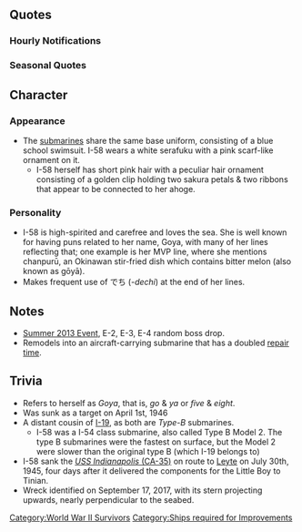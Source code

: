 {{ShipPageHeader}}

==Quotes==
{{ShipQuotes
|Introduction = こんにちは！　伊58です！　ゴーヤって呼んでもいいよ？　苦くなんかないよぉ！
|Introduction/En = Hello! I-58 here! You can call me Goya. I'm not bitter!
|Introduction/Note = ''Goya'', also known as [[wikipedia:Momordica_charantia|''bitter melon'']]

|Library = 最初からがんばって最後まで戦ったんだよ。<br>苦しくなってからだって、凄い重巡だって仕留めたし！<br>任務を全うして、全てが終わった後、無事に呉の母港に帰ったんだ。
|Library/En = I fought hard from the beginning to the end.<br>Even when the war had became harsh, I managed to take down that heavy cruiser!<br>After fulfilling my mission and everything was all over, I managed to make it back safely to Kure, my home port.
|Library/Note = [[#Trivia|I-58 sank the ''USS Indianapolis'']].

|Secretary 1 = 海の中からこんにちはー！　ゴーヤだよ！
|Secretary 1/En = Hello from beneath the sea! Goya here!

|Secretary 2 = ぷはー、海の中はいいよね～、やっぱ潜水してなんぼよね
|Secretary 2/En = Phew! It's lovely good in the sea. Nothing begins unless Goya dives!

|Secretary 3 = 装甲はもちろん、スクール水着だよ！　ほら、ツルツルして機能的なんだって！
|Secretary 3/En = When it comes to armour, it has to be a school swimsuit! Look, it's smooth　and functional!

|Idle = てーとく、ゴーヤさみしいよぉ……
|Idle/En = Aaadmiral, Goya is lonelyyy...

|Secretary Married = 艦これのお勉強頑張ってるね！
|Secretary Married/En = Do your best with your KanColle study!

|Wedding = てーとくとご一緒するのは楽しいです！南のほうでは特におさかなの種類がいっぱいで、見ごたえあるんですよ？今度ご案内しますね！
|Wedding/En = Being with the Admiral is so much fun! You know, there are lots of fish that only live in the south, they're worth seeing, yeah?  This time, Goya'll take you there!

|Looking At Scores = てーとくにごれんらく？　見せて！
|Looking At Scores/En = A message for the Admiral? Lemme see!

|Joining A Fleet = ゴーヤ、潜りまーっす！
|Joining A Fleet/En = Goya, diving!

|Equipment 1 = おっきな魚雷、大好きです！
|Equipment 1/En = Goya loves big torpedoes!

|Equipment 2 = てーとく、アレはいらないからね？
|Equipment 2/En = Admiral, Goya doesn't need those...
|Equipment 2/Note = A reference to the ''Kaiten'' kamikaze torpedoes, reminding the admiral she doesn't want to carry them.

|Equipment 3 = 海っていいよね～、海って！
|Equipment 3/En = Ah, the ocean is great~

|Supply = ごちそうさまでち！
|Supply/En = Thanks for the food!

|Docking Minor = も、もう、いっぱいでち…
|Docking Minor/En = Goya is swamped...
|Docking Minor/Note = Maybe 'いっぱい' - 'it's enough' & 'for me to be tired'

|Docking Major = すみません、治してくだち…
|Docking Major/En = Sorry, please fix me up...

|Docking Complete = 修復が終わったって！
|Docking Complete/En = The repairs are finished.

|Construction = 新しい艦ができたって！…どうせ水上艦でしょ？
|Construction/En = A new ship has been completed! It's gonna be a surface ship anyway isn't it?

|Returning From Sortie = てーとく、艦隊が戻ったよ
|Returning From Sortie/En = Admiral, the fleet has returned.

|Starting A Sortie = てーとく、一緒に行こっ
|Starting A Sortie/En = Admiral, let's go!

|Battle Start = わぁ～、怖いのいっぱいみーつけちゃった！
|Battle Start/En = Wa~ Goya found a lot of scary things!

|Attack = 魚雷さんお願いします！
|Attack/En = Please Torpedo-san!

|Night Battle = 当たってくだちい！
|Night Battle/En = Please hit the target!

|Night Attack = ゴーヤの魚雷さんは、お利口さんなのでち！
|Night Attack/En = Goya's torpedos - they're clever little things!

|MVP = ゴーヤ、ちゃんと頑張ったでしょ？　えっ、チャンプルー？　おかずじゃないよ～
|MVP/En = Goya did her best, right? Eh? Chanpurū? Goya is not a side dish, you know~
|MVP/Note = Chanpurū is a famous Okinawan dish. May be a wordplay of mishearing ''chanto ganbatta'' as ''champurū'' or a joke on ''gōyā chanpurū'', which is, ''chanpurū'' with ''gōyā'' in it.

|Minor Damage 1 = まだ、大丈夫でち！
|Minor Damage 1/En = Goya is still okay!

|Minor Damage 2 = 痛いの痛いの、飛んでかないよぉ～
|Minor Damage 2/En = Pain pain won't go away!
|Minor Damage 2/Note = 'Pain pain go away!', is said by some parents to comfort injured children.

|Major Damage = 機能美にあふれる、てーとく指定の水着がぁー
|Major Damage/En = My functional and beautiful swimsuit that the Admiral designated for me...


|Sunk = ゴーヤはまたいつか、皆さんに会える日を夢見て…深く潜る……
|Sunk/En = Goya is diving deep, dreaming of the day she will see you all again...
}}

===Hourly Notifications===
{{Shiphourly
| 00JP = マルマルマルマル。てっぺんでち
| 00EN = 0000. The top!
| 00Note = てっぺん,　literally ''top'', is slang for midnight. 
| 01JP = マルヒトマルマルです。暗いのは怖いでち
| 01EN = 0100. The dark is scary.
| 01Note = 
| 02JP = マルフタマルマル。…あ、今後ろに何か………あー、いえ、なんでもないでち 	
| 02EN = 0200. Oh... There is something behind... Ah well, forget it.
| 02Note = 
| 03JP = マルサンマルマル。うんっ
| 03EN = 0300. Yeah.
| 03Note = 
| 04JP = マルヨンマルマル。明け方になりますよー
| 04EN = 0400. It'll be dawn soon .
| 04Note = 
| 05JP = マルゴーマルマル。朝でち
| 05EN = 0500. It's morning.
| 05Note = 
| 06JP = マルロクマルマル。太陽がまぶしーよぉ
| 06EN  =0600. The sun's bri~ght
| 06Note = 
| 07JP = マルナナマルマル。何はともあれ朝ご飯でち
| 07EN = 0700. If nothing else, eat some breakfast.
| 07Note = 
| 08JP = マルハチマルマル。今日はどんな一日になるのかな
| 08EN = 0800. Goya wonders what kind of day it will be today
| 08Note = 
| 09JP = マルキュウマルマル、9時です。今日は58を何処に連れてってくれるの？
| 09EN = 0900. 9 o'clock. Where are you taking Goya today? 
| 09Note = 
| 10JP = てーとくっ。ヒトマルマルマル。そろそろ新しい水着欲しいなぁ 	
| 10EN = A~dmiral. 1000.  Goya'd like a new swimsuit soon~
| 10Note = 
| 11JP = ヒトヒトマルマル。てーとくぅ、こっちのひらひらの水着も着てみたいよぉ 	
| 11EN = 1100. A~dmiral~, Goya wants to try on this frilly swimsuit too~
| 11Note = 
| 12JP = ヒトフタマルマルでち。お昼食べてから、もっかい水着みるー！
| 12EN = 1200~. After lunch, let's look at more swimsuits!
| 12Note = 
| 13JP = ヒトサンマルマル。あー提督、うたた寝してない?
| 13EN = 1300.  Ah, Admiral, did you just doze off?
| 13Note = 
| 14JP = ヒトヨンマルマル。頑張っていこう
| 14EN = 1400. Let's go hard!
| 14Note = 
| 15JP = ヒトゴーマルマル　おやつたべよ
| 15EN = 1500. Let's eat some snacks!
| 15Note = 
| 16JP  =ヒトロクマルマル。夕方になったよ
| 16EN = 1600.  It's evening now.
| 16Note = 
| 17JP = ヒトナナマルマル。日が落ちてきたでち
| 17EN = 1700. The sun's going down
| 17Note = 
| 18JP = ヒトハチマルマル。夜の海って…怖いでち
| 18EN = 1800.  The sea is scary at night...
| 18Note = 
| 19JP = ヒトキュウマルマル。たまには勉強でもしようかなぁ　やっぱドイツ語かなぁ？
| 19EN = 1900. Goya should study sometime... Maybe German?
| 19Note = [[I-8]]
| 20JP = フタマルマルマル。遅めの晩御飯でちか？
| 20EN = 2000.  Having a late dinner?
| 20Note = 
| 21JP = フタヒトマルマル。デザートはアイスがいいな。間宮さん、かもーん 	
| 21EN = 2100.  Ice-cream for dessert is great, yeah? Come o~n Mamiya-san!
| 21Note = 
| 22JP = フタフタマルマル。ゴーヤ寝ますぅ
| 22EN = 2200.  Goya's going to sleep...
| 22Note = 
| 23JP = フタサンマルマル。ねむ…
| 23EN = 2300. Sleepy...
| 23Note = 
}}

===Seasonal Quotes===
{{Shipquoteseasonal
|Valentine2016 = 提督提督ー！これあげるでち！ゴーヤ特製、ゴーヤチョコでち！
|Valentine2016_EN = Admiral, admiral! This is for you! It's Goya's special "Goya chocolate"!
|Valentine2016_Clip = {{Audio|file=I-58 Valentine 2016.ogg}} 

|Valentine2016_2 = 提督提督ー！ちゃんとゴーヤチョコ食べた？・・・えーなんでー？美味しいのにー！早く食べるでち！
|Valentine2016_2_EN = Admiral, admiral! Have you eaten your Goya chocolate yet~? ...Ehh, why not!? It's delicious, hurry up and eat it!
|Valentine2016_2_Clip = {{Audio|file=I-58 Valentine 2016 Secretary 2.ogg}} 
|Valentine2016_2_Note = ''Secretary 2''

|Hinamatsuri2016_2 = 伊号で五人囃子？ゴーヤ、やるでち！衣装は誰が作るでちか？え？イムヤ？！大丈夫…？
|Hinamatsuri2016_2_EN = We I-class will be the five court musicians? Goya will do it! Who'll make the outfits? Eh? Imuya will? Will it be alright...? 
|Hinamatsuri2016_2_Clip = {{Audio|file=I-58 Hinamatsuri 2016.ogg}} 
|Hinamatsuri2016_2_Note = In response to [[I-168]] Hinamatsuri line.

|WhiteDay2016 = 提督！これゴーヤチョコのお返し？本当に？！わおー！ご馳走様でち！
|WhiteDay2016_EN = Admiral, is that Goya's return gift? Really? Wow! Thanks for the food, dechi!
|WhiteDay2016_Clip = {{Audio|file=I-58 White Day 2016.ogg}}
|WhiteDay2016_Note =

|Spring2016 = ごーや春は好きでち！なんとなく元気が出る季節でち！さぁ！今日も頑張るぞ～！やるでち！	
|Spring2016_EN = Goya likes spring-dechi! It's a season that somehow brings out one's spirit-dechi. Alright! Goya'll work hard today too~! Let's do it-dechi!	
|Spring2016_Clip = {{Audio|file=I-58_Spring_2016.ogg}}
|Spring2016_Note = 

|RainySeason2016 = 雨が多い季節でち！でも！海の中に潜っちゃうと… 関係ないでち！
|RainySeason2016_EN = It's a season with a lot of rain dechi! But! If you dive underwater... it doesn't matter anymore dechi!
|RainySeason2016_Clip = {{Audio|file=I-58 Rainy Season 2016.ogg}}
|RainySeason2016_Note = 
}}

==Character==
===Appearance===
* The [[:Category:Submarines|submarines]] share the same base uniform, consisting of a blue school swimsuit. I-58 wears a white serafuku with a pink scarf-like ornament on it.
**I-58 herself has short pink hair with a peculiar hair ornament consisting of a golden clip holding two sakura petals & two ribbons that appear to be connected to her ahoge. 

=== Personality ===
* I-58 is high-spirited and carefree and loves the sea. She is well known for having puns related to her name, Goya, with many of her lines reflecting that; one example is her MVP line, where she mentions chanpurū, an Okinawan stir-fried dish which contains bitter melon (also known as gōyā).
* Makes frequent use of でち (''-dechi'') at the end of her lines.

==Notes==
* [[Summer 2013 Event]], E-2, E-3, E-4 random boss drop.
* Remodels into an aircraft-carrying submarine that has a doubled [[Docking|repair time]].

==Trivia==
* Refers to herself as ''Goya'', that is, ''go'' & ''ya'' or ''five'' & ''eight''.
* Was sunk as a target on April 1st, 1946
* A distant cousin of [[I-19]], as both are ''Type-B'' submarines.
** I-58 was a I-54 class submarine, also called Type B Model 2. The type B submarines were the fastest on surface, but the Model 2 were slower than the original type B (which I-19 belongs to)
* I-58 sank the [[wikipedia:USS Indianapolis (CA-35)|''USS Indianapolis'' (CA-35)]] on route to [[wikipedia:Leyte_(island)|Leyte]] on July 30th, 1945, four days after it delivered the components for the Little Boy to Tinian.
* Wreck identified on September 17, 2017, with its stern projecting upwards, nearly perpendicular to the seabed.

{{ShipPageFooter}}
[[Category:World War II Survivors]]
[[Category:Ships required for Improvements]]